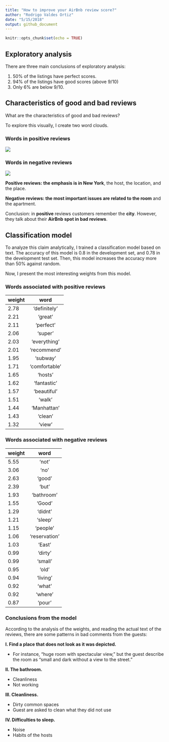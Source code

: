 ```yaml
---
title: "How to improve your AirBnb review score?"
author: "Rodrigo Valdes Ortiz"
date: "5/15/2018"
output: github_document
---
```


```r
knitr::opts_chunk$set(echo = TRUE)
```

## Exploratory analysis

There are three main conclusions of exploratory analysis:

1. 50% of the listings have perfect scores.
2. 94% of the listings have good scores (above 9/10)
3. Only 6% are below 9/10. 


## Characteristics of good and bad reviews

What are the characteristics of good and bad reviews?

To explore this visually, I create two word clouds.

### Words in positive reviews
![](../images/positive_words.png)

### Words in negative reviews
![](../images/negative_words.png)

**Positive reviews: the emphasis is in New York**, the host, the location, and the place. 

**Negative reviews: the most important issues are related to the room** and the apartment. 

Conclusion: in **positive** reviews customers remember the **city**. However, they talk about their **AirBnb spot in bad reviews**.

## Classification model

To analyze this claim analytically, I trained a classification model based on text. The accuracy of this model is 0.8 in the development set, and 0.78 in the development test set. Then, this model increases the accuracy more than 50% against random.

Now, I present the most interesting weights from this model.

### Words associated with positive reviews

| weight       | word           | 
|---------------|:-------------:|
2.78 | 'definitely'
2.21 | 'great'
2.11| 'perfect'
2.06| 'super'
2.03| 'everything'
2.01| 'recommend'
1.95| 'subway'
1.71| 'comfortable'
1.65| 'hosts'
1.62| 'fantastic'
1.57| 'beautiful'
1.51| 'walk'
1.44| 'Manhattan'
1.43| 'clean'
1.32| 'view'

### Words associated with negative reviews

| weight       | word           | 
|---------------|:-------------:|
5.55| 'not'
3.06| 'no'
2.63| 'good'
2.39| 'but'
1.93| 'bathroom'
1.55| 'Good'
1.29| 'didnt'
1.21| 'sleep'
1.15| 'people'
1.06| 'reservation'
1.03| 'East'
0.99| 'dirty'
0.99| 'small'
0.95| 'old'
0.94| 'living'
0.92| 'what'
0.92| 'where'
0.87| 'pour'

### Conclusions from the model

According to the analysis of the weights, and reading the actual text of the reviews, there are some patterns in bad comments from the guests:

**I. Find a place that does not look as it was depicted. **

* For instance, "huge room with spectacular view," but the guest describe the room as "small and dark without a view to the street."

**II. The bathroom. **

* Cleanliness
* Not working

**III. Cleanliness. **

* Dirty common spaces
* Guest are asked to clean what they did not use

**IV. Difficulties to sleep.**

* Noise
* Habits of the hosts





